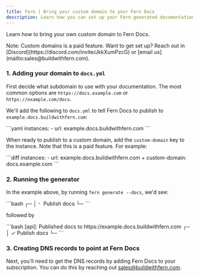```yaml
---
title: Fern | Bring your custom domain to your Fern Docs
description: Learn how you can set up your Fern-generated documentation site to use a custom domain or subdomain. 
---
```



Learn how to bring your own custom domain to Fern Docs.

<Callout intent="tip"> 
Note: Custom domains is a paid feature. Want to get set up? 
Reach out in [Discord](https://discord.com/invite/JkkXumPzcG) 
or [email us](mailto:sales@buildwithfern.com). 
</Callout>

### 1. Adding your domain to `docs.yml`

First decide what subdomain to use with your documentation. 
The most common options are `https://docs.example.com` or `https://example.com/docs`.

We'll add the following to `docs.yml` to tell Fern Docs to 
publish to `example.docs.buildwithfern.com`:

<CodeBlock title="docs.yml">
```yaml
instances: 
  - url: example.docs.buildwithfern.com
```
</CodeBlock>

When ready to publish to a custom domain, add the `custom-domain` key to the instance. Note that this is a paid feature. For example:

<CodeBlock title="docs.yml">
```diff 
instances: 
  - url: example.docs.buildwithfern.com
+   custom-domain: docs.example.com
```
</CodeBlock>

### 2. Running the generator

In the example above, by running `fern generate --docs`, we'd see:

<CodeBlock title="Terminal">
```bash
┌─
│ ⠂ Publish docs
└─
```
</CodeBlock>

followed by

<CodeBlock title="Terminal">
```bash
[api]: Published docs to https://example.docs.buildwithfern.com
┌─
│ ✓ Publish docs
└─
```
</CodeBlock>

### 3. Creating DNS records to point at Fern Docs

Next, you'll need to get the DNS records by adding Fern Docs to your subscription. 
You can do this by reaching out [sales@buildwithfern.com](mailto:sales@buildwithfern.com).
